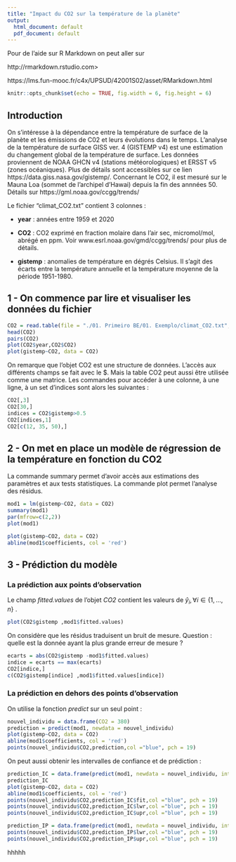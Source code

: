 ```yaml
---
title: "Impact du CO2 sur la température de la planète"
output:
  html_document: default
  pdf_document: default
---
```


Pour de l'aide sur R Markdown on peut aller sur 

http://rmarkdown.rstudio.com>

https://lms.fun-mooc.fr/c4x/UPSUD/42001S02/asset/RMarkdown.html

```r
knitr::opts_chunk$set(echo = TRUE, fig.width = 6, fig.height = 6)
```

## Introduction

On s'intéresse à la dépendance entre la température de surface de la planète et les émissions de C02 et leurs évolutions dans le temps. L'analyse de la température de surface GISS ver. 4 (GISTEMP v4) est une estimation du changement global de la température de surface. Les données proviennent de NOAA GHCN v4 (stations météorologiques) et ERSST v5 (zones océaniques). Plus de détails sont accessibles sur ce lien https://data.giss.nasa.gov/gistemp/.
Concernant le CO2, il est mesuré sur le Mauna Loa (sommet de l'archipel d'Hawai) depuis la fin des annnées 50. Détails sur https://gml.noaa.gov/ccgg/trends/

Le fichier "climat_CO2.txt" contient 3 colonnes : 

- **year** : années entre 1959 et 2020

- **CO2** : CO2 exprimé en fraction molaire dans l'air sec, micromol/mol, abrégé en ppm. Voir www.esrl.noaa.gov/gmd/ccgg/trends/ pour plus de détails.

- **gistemp** : anomalies de température en dégrés Celsius. Il s'agit des écarts entre la température annuelle et la température moyenne de la période 1951-1980.

## 1 - On commence par lire et visualiser les données du fichier


```r
CO2 = read.table(file = "./01. Primeiro BE/01. Exemplo/climat_CO2.txt", header = TRUE)
head(CO2)
pairs(CO2)
plot(CO2$year,CO2$CO2)
plot(gistemp~CO2, data = CO2)
```

On remarque que l'objet CO2 est une structure de données. L'accès aux différents champs se fait avec le $. 
Mais la table CO2 peut aussi être utilisée comme une matrice. 
Les commandes pour accéder à une colonne, à une ligne, à un set d'indices sont alors les suivantes :

```r
CO2[,3]
CO2[30,]
indices = CO2$gistemp>0.5
CO2[indices,1]
CO2[c(12, 35, 50),]
```

## 2 - On met en place un modèle de régression de la température en fonction du CO2

La commande summary permet d'avoir accès aux estimations des paramètres et aux tests statistiques.
La commande plot permet l'analyse des résidus.

```r
mod1 = lm(gistemp~CO2, data = CO2)
summary(mod1)
par(mfrow=c(2,2))
plot(mod1)
```

```r
plot(gistemp~CO2, data = CO2)
abline(mod1$coefficients, col = 'red')
```


## 3 - Prédiction du modèle 

### La prédiction aux points d'observation

Le champ *fitted.values* de l'objet *CO2* contient les valeurs de  $\hat{y}_i , \forall i \in \{1, ..., n\}$ . 

```r
plot(CO2$gistemp ,mod1$fitted.values)
```

On considère que les résidus traduisent un bruit de mesure. 
Question : quelle est la donnée ayant la plus grande erreur de mesure ? 

```r
ecarts = abs(CO2$gistemp -mod1$fitted.values)
indice = ecarts == max(ecarts)
CO2[indice,]
c(CO2$gistemp[indice] ,mod1$fitted.values[indice])
```

### La prédiction en dehors des points d'observation

On utilise la fonction *predict* sur un seul point :

```r
nouvel_individu = data.frame(CO2 = 380)
prediction = predict(mod1, newdata = nouvel_individu)
plot(gistemp~CO2, data = CO2)
abline(mod1$coefficients, col = 'red')
points(nouvel_individu$CO2,prediction,col ="blue", pch = 19)
```

On peut aussi obtenir les intervalles de confiance et de prédiction :
```r
prediction_IC = data.frame(predict(mod1, newdata = nouvel_individu, interval = 'confidence', level = 0.95))
prediction_IC
plot(gistemp~CO2, data = CO2)
abline(mod1$coefficients, col = 'red')
points(nouvel_individu$CO2,prediction_IC$fit,col ="blue", pch = 19)
points(nouvel_individu$CO2,prediction_IC$lwr,col ="blue", pch = 19)
points(nouvel_individu$CO2,prediction_IC$upr,col ="blue", pch = 19)

prediction_IP = data.frame(predict(mod1, newdata = nouvel_individu, interval = 'prediction', level = 0.95))
points(nouvel_individu$CO2,prediction_IP$lwr,col ="blue", pch = 19)
points(nouvel_individu$CO2,prediction_IP$upr,col ="blue", pch = 19)

```

hhhhh


```r

```

